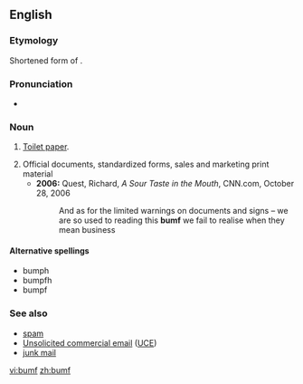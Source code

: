 ==English==

===Etymology===
Shortened form of {{term|bumfodder}}.

===Pronunciation===
*{{a|UK}} {{IPA|/bʌmf/}}

===Noun===
{{en-noun|-}}

# {{UK|obsolete}} [[toilet paper|Toilet paper]].
# Official documents, standardized forms, sales and marketing print material
#* '''2006:''' Quest, Richard, ''A Sour Taste in the Mouth'', CNN.com, October 28, 2006
#*: And as for the limited warnings on documents and signs – we are so used to reading this '''bumf''' we fail to realise when they mean business

{{rfv|inflections?}}

====Alternative spellings====
* bumph
* bumpfh
* bumpf

===See also===
* [[spam]]
* [[Unsolicited commercial email]] ([[UCE]])
* [[junk mail]]

[[vi:bumf]]
[[zh:bumf]]